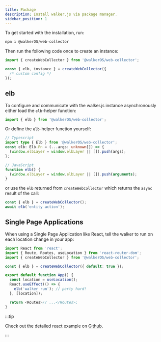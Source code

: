 ```yaml
---
title: Package
description: Install walker.js via package manager.
sidebar_position: 1
---
```



<PackageLink npm="@walkerOS/web-collector" />

To get started with the installation, run:

```js
npm i @walkerOS/web-collector
```

Then run the following code once to create an instance:

```js
import { createWebCollector } from '@walkerOS/web-collector';

const { elb, instance } = createWebCollector({
  /* custom config */
});
```

## elb

To configure and communicate with the walker.js instance asynchronously either
load the `elb`-helper function:

```js
import { elb } from '@walkerOS/web-collector';
```

Or define the `elb`-helper function yourself:

```ts
// Typescript
import type { Elb } from '@walkerOS/web-collector';
const elb: Elb.Fn = (...args: unknown[]) => {
  (window.elbLayer = window.elbLayer || []).push(args);
};

// JavaScript
function elb() {
  (window.elbLayer = window.elbLayer || []).push(arguments);
}
```

or use the `elb` returned from `createWebCollector` which returns the `async`
result of the call:

```js
const { elb } = createWebCollector();
await elb('entity action');
```

## Single Page Applications

When using a Single Page Application like React, tell the walker to run on each
location change in your app:

```js
import React from 'react';
import { Route, Routes, useLocation } from 'react-router-dom';
import { createWebCollector } from '@walkerOS/web-collector';

const { elb } = createWebCollector({ default: true });

export default function App() {
  const location = useLocation();
  React.useEffect(() => {
    elb('walker run'); // party hard!
  }, [location]);

  return <Routes>// ...</Routes>;
}
```

:::tip

Check out the detailed react example on
[Github](https://github.com/elbwalker/walkerOS/tree/main/apps/demos/react).

:::


